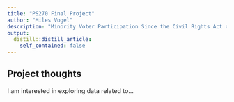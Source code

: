 ```yaml
---
title: "PS270 Final Project"
author: "Miles Vogel"
description: "Minority Voter Participation Since the Civil Rights Act of 1965"
output:
  distill::distill_article:
    self_contained: false
---
```




## Project thoughts

I am interested in exploring data related to...
